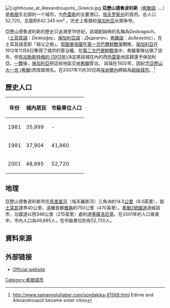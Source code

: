 {{Infobox Greek Dimos
 |name = 亞歷山德魯波利
 |name_local = Αλεξανδρούπολη 
|image_map = 2011 Dimos Alexandroupolis.svg
 |periph = [[東馬其頓-色雷斯|東馬其頓-色雷斯]]
|periphunit         = [[埃夫羅斯州|埃夫羅斯州]]
|pop_municipality   = 65894
|area_municipality  = 1219.9
|pop_municunit   = 52720
|area_municunit  = 642.2
|pop_community   = 49176
 |population_as_of = 2001
 |elevation = 
 |lat_deg = 40
 |lat_min = 51
 |lon_deg = 25
 |lon_min = 52
 |coordinates={{coord|40|51|N|25|52|E}}
 |postal_code = 681 00
 |area_code = 25510
 |licence = ΕΒ
 |website = [http://www.alexpolis.gr www.alexpolis.gr]
 |city_seal          = 
 |districts          = 
 |party              = 
 |since              = 
 |elevation_min      = 0
 |elevation_max      = 11
}}
[[File:Lighthouse_at_Alexandroupolis,_Greece.jpg|thumb]]
'''亞歷山德魯波利斯'''（[[希臘語|希臘語]]: {{lang|el|Αλεξανδρούπολη}}、{{lang-tr|Dedeağaç}}、{{lang-bg|Дедеагач}}）是[[希腊|希腊]]东北部的一个城市，为[[色雷斯|色雷斯]]的主要港口，[[埃夫罗斯州|埃夫罗斯州]]的首府。总人口52,720，总面积642.245 km² 。历史上希腊和[[保加利亚|保加利亚]]长期争夺。

亞歷山德魯波利斯的歷史只追溯至19世紀，該城創始時的名稱為''Dedeagach''，（[[土耳其語|土耳其語]]：''Dedeağaç''，[[保加利亞語|保加利亞語]]：''Дедеагач''，[[希臘語|希臘語]]：''Δεδεαγάτς''），在土耳其語意即「祖父之樹」。[[鄂圖曼帝國|鄂圖曼帝國]]在[[第一次巴爾幹戰爭|第一次巴爾幹戰爭]]戰敗，[[保加利亞|保加利亞]]在1912年11月8日奪得了城市的管治權。在[[第二次巴爾幹戰爭|第二次巴爾幹戰爭]]中，希臘軍隊佔領了該市，但[[布加勒斯特條約_(1913年)|布加勒斯特條約 (1913年)]]決定將該城在內的西[[色雷斯|色雷斯]]地區歸還予保加利亞。[[一戰|一戰]]後，[[保加利亞|保加利亞]]把這些地區交由[[希臘|希臘]]管治。 該城在1920年，因紀念[[亞歷山大一世_(希臘)|亞歷山大一世 (希臘)]]而改取現名。在2007年11月30日與[[埃迪爾內|埃迪爾內]]締結為[[姐妹城市|姐妹城市]]。<ref>http://www.samanyoluhaber.com/sondakika-81569.html {{Wayback|url=http://www.samanyoluhaber.com/sondakika-81569.html |date=20130102232352 }} Edirne and Alexandroupoli became sister cities</ref>

==歷史人口==
{| class="wikitable"
|- 
! 年份!! 城內居民 !! 市級單位人口 
|-
| 1981 || 35,999 || - 
|-
| 1991 || 37,904 || 41,860 
|-
| 2001 || 48,885 || 52,720
|}

== 地理 ==
亞歷山德魯波利斯市在[[馬里查河|馬里查河]]（埃夫羅斯河）三角洲約14.5[[公里|公里]]（9.0英里），距[[土耳其|土耳其]]邊界40公里，遠離首都[[雅典|雅典]]約750公里（470英里）。[[希臘2號國道|希臘2號國道]]途經該市，沿國道以西346公里（215英里）處則達[[塞薩洛尼基|塞薩洛尼基]]。在2001年的人口普查中，市內人口為48,885人，在市級單位則有52,720人。
{{Weather box
|location = 亞歷山德魯波利斯
|metric first = Yes
|single line = yes
|Jan record high F = 63
|Feb record high F = 75
|Mar record high F = 75
|Apr record high F = 79
|May record high F = 90
|Jun record high F = 97
|Jul record high F = 100
|Aug record high F = 102
|Sep record high F = 94
|Oct record high F = 90
|Nov record high F = 73
|Dec record high F = 72
|Year record high F = 102	
|Jan high F = 46
|Feb high F = 48
|Mar high F = 53
|Apr high F = 62
|May high F = 71
|Jun high F = 79
|Jul high F = 85
|Aug high F = 85
|Sep high F = 78
|Oct high F = 68
|Nov high F = 57
|Dec high F = 50
|Year high F = 65
|Jan low F = 34
|Feb low F = 35
|Mar low F = 39
|Apr low F = 45
|May low F = 53
|Jun low F = 60
|Jul low F = 65
|Aug low F = 65
|Sep low F = 58
|Oct low F = 52
|Nov low F = 44
|Dec low F = 38
|Year low F = 49
|Jan record low F = 12
|Feb record low F = 8
|Mar record low F =11
|Apr record low F = 30
|May record low F = 35
|Jun record low F = 46
|Jul record low F = 48
|Aug record low F = 48
|Sep record low F = 41
|Oct record low F = 30
|Nov record low F = 23
|Dec record low F = 15
|Year record low F = 8
|Jan rain days = 8
|Feb rain days = 8
|Mar rain days = 9
|Apr rain days = 10
|May rain days = 10
|Jun rain days = 6
|Jul rain days = 5
|Aug rain days = 2
|Sep rain days = 4
|Oct rain days = 7
|Nov rain days = 10
|Dec rain days = 11
|Year rain days = 90
|Jan sun = 155
|Feb sun = 168
|Mar sun = 217
|Apr sun = 240
|May sun = 279
|Jun sun = 330
|Jul sun = 372
|Aug sun = 341
|Sep sun = 270
|Oct sun = 217
|Nov sun = 150
|Dec sun = 155
|Year sun = 2894
|source 1 = Weatherbase <ref name=Weatherbase>{{cite web | url=http://www.weatherbase.com/weather/weather.php3?s=72661&refer=&units=us | title=Weatherbase: Weather For Alexandroupoli, Greece | publisher=Weatherbase | year=2011 | accessdate=2012-03-07 | archive-date=2019-10-17 | archive-url=https://web.archive.org/web/20191017234721/http://www.weatherbase.com/weather/weather.php3?s=72661&refer=&units=us | dead-url=no }} Retrieved on November 23, 2011.</ref>
|date=November 2011
}}

== 資料來源 ==
<references />

== 外部链接 ==
* [http://www.alexpolis.gr/ Official website]{{Wayback|url=http://www.alexpolis.gr/ |date=20070708165340 }} {{en}} {{el icon}}

{{希腊各州首府}}

{{Authority control}}
[[Category:希腊城市|Category:希腊城市]]
